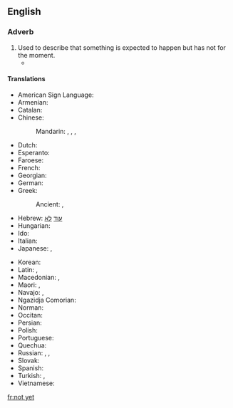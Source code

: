 ==English==

===Adverb===
{{en-adv|head=[[not]] [[yet]]|-}}

# Used to describe that something is expected to happen but has not for the moment.
#* {{quote-magazine|date=2013-07-20|volume=408|issue=8845|magazine={{w|The Economist}}
|title=[http://www.economist.com/news/http://www.economist.com/news/asia/21582043-villagers-enjoy-sunlight-after-dark-out-gloom Out of the gloom]
|passage=[Rural solar plant] schemes are of little help to industry or other heavy users of electricity. '''Nor''' is solar power '''yet''' as cheap as the grid. For all that, the rapid arrival of electric light to Indian villages is long overdue. When the national grid suffers its next huge outage, as it did in July 2012 when hundreds of millions were left in the dark, look for specks of light in the villages.}}

====Translations====
{{trans-top|expected to happened but has not for the moment}}
* American Sign Language: {{t|ase|OpenB@NearSideTrunkhigh-PalmBack Nod}}
* Armenian: {{t|hy|դեռ ոչ}}
* Catalan: {{t|ca|encara no}}
* Chinese:
*: Mandarin: {{t+|cmn|沒有|sc=Hani}}, {{t+|cmn|没有|tr=méiyǒu|sc=Hani}}, {{qualifier|literary}} {{t+|cmn|尚未|tr=shàngwèi|sc=Hani}}, {{t+|cmn|未|tr=wèi|sc=Hani}}
* Dutch: {{t|nl|nog niet}}
* Esperanto: {{t|eo|ankoraŭ ne}}
* Faroese: {{t|fo|ikki enn}}
* French: {{t+|fr|pas encore}}
* Georgian: {{t-needed|ka}}
* German: {{t|de|noch nicht}}
* Greek: {{t|el|όχι ακόμα}}
*: Ancient: {{t|grc|οὔπω}}, {{t|grc|μήπω}}
* Hebrew: [[עוד]] [[לא]]
* Hungarian: {{t|hu|még nem}}
* Ido: {{t|io|ne ja}}
* Italian: {{t|it|non ancora}}
* Japanese: {{qualifier|short answer or in a negative sentence}} {{t+|ja|まだ|tr=mada|sc=Jpan}}, {{t|ja|まだまだ|tr=madamada|sc=Jpan}}
{{trans-mid}}
* Korean: {{t+|ko|아직|sc=Kore}}
* Latin: {{t+|la|nondum}}, {{t|la|hauddum}}
* Macedonian: {{t|mk|сѐ у́ште не}}, {{t|mk|у́ште не}}
* Maori: {{t|mi|kīanō}}, {{t|mi|kīhai anō}}
* Navajo: {{t|nv|tʼah dooda}}, {{t|nv|tʼahdoo}}
* Ngazidja Comorian: {{t|zdj|raha}}
* Norman: {{t|nrf|pas acore}} {{qualifier|Guernsey}}
* Occitan: {{t|oc|pas encara}}
* Persian: {{t|fa|هنوز نه|tr=hanuz na|sc=fa-Arab}}
* Polish: {{t|pl|jeszcze nie}}
* Portuguese: {{t|pt|[[ainda]] [[não]]}}
* Quechua: {{t|qu|manaraq}}
* Russian: {{t|ru|пока́ не́т}}, {{t|ru|ещё не́т}}, {{t|ru|всё ещё не́т}}
* Slovak: {{t|sk|ešte nie}}
* Spanish: {{t|es|todavía no}}
* Turkish: {{t|tr|henüz değil}}, {{t|tr|daha değil}}
* Vietnamese: {{t+|vi|chưa}}
{{trans-bottom}}

[[fr:not yet]]